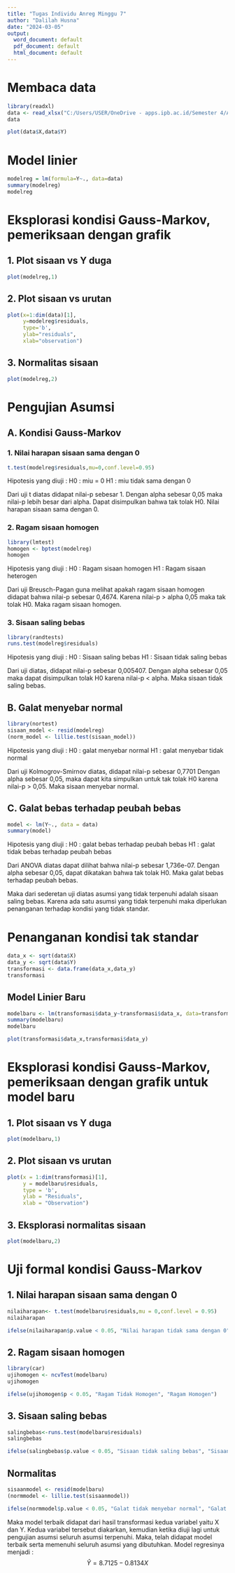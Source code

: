 ---
title: "Tugas Individu Anreg Minggu 7"
author: "Dalilah Husna"
date: "2024-03-05"
output:
  word_document: default
  pdf_document: default
  html_document: default
---

# Membaca data

```{r}
library(readxl)
data <- read_xlsx("C:/Users/USER/OneDrive - apps.ipb.ac.id/Semester 4/Analisis Regresi/UTS/Pertemuan 7/Tugas Individu Pertemuan 7.xlsx")
data
```

```{r}
plot(data$X,data$Y)
```

# Model linier

```{r}
modelreg = lm(formula=Y~., data=data)
summary(modelreg)
modelreg
```

# Eksplorasi kondisi Gauss-Markov, pemeriksaan dengan grafik

## 1. Plot sisaan vs Y duga

```{r}
plot(modelreg,1)
```

## 2. Plot sisaan vs urutan

```{r}
plot(x=1:dim(data)[1],
     y=modelreg$residuals,
     type='b',
     ylab="residuals",
     xlab="observation")
```

## 3. Normalitas sisaan

```{r}
plot(modelreg,2)
```

# Pengujian Asumsi

## A. Kondisi Gauss-Markov

### 1. Nilai harapan sisaan sama dengan 0

```{r}
t.test(modelreg$residuals,mu=0,conf.level=0.95)
```

Hipotesis yang diuji : H0 : miu = 0 H1 : miu tidak sama dengan 0

Dari uji t diatas didapat nilai-p sebesar 1. Dengan alpha sebesar 0,05 maka nilai-p lebih besar dari alpha. Dapat disimpulkan bahwa tak tolak H0. Nilai harapan sisaan sama dengan 0.

### 2. Ragam sisaan homogen

```{r}
library(lmtest)
homogen <- bptest(modelreg)
homogen
```

Hipotesis yang diuji : H0 : Ragam sisaan homogen H1 : Ragam sisaan heterogen

Dari uji Breusch-Pagan guna melihat apakah ragam sisaan homogen didapat bahwa nilai-p sebesar 0,4674. Karena nilai-p \> alpha 0,05 maka tak tolak H0. Maka ragam sisaan homogen.

### 3. Sisaan saling bebas

```{r}
library(randtests)
runs.test(modelreg$residuals)
```

Hipotesis yang diuji : H0 : Sisaan saling bebas H1 : Sisaan tidak saling bebas

Dari uji diatas, didapat nilai-p sebesar 0,005407. Dengan alpha sebesar 0,05 maka dapat disimpulkan tolak H0 karena nilai-p \< alpha. Maka sisaan tidak saling bebas.

## B. Galat menyebar normal

```{r}
library(nortest)
sisaan_model <- resid(modelreg)
(norm_model <- lillie.test(sisaan_model))
```

Hipotesis yang diuji : H0 : galat menyebar normal H1 : galat menyebar tidak normal

Dari uji Kolmogrov-Smirnov diatas, didapat nilai-p sebesar 0,7701 Dengan alpha sebesar 0,05, maka dapat kita simpulkan untuk tak tolak H0 karena nilai-p > 0,05. Maka sisaan menyebar normal.

## C. Galat bebas terhadap peubah bebas

```{r}
model <- lm(Y~., data = data)
summary(model)
```

Hipotesis yang diuji : H0 : galat bebas terhadap peubah bebas H1 : galat tidak bebas terhadap peubah bebas

Dari ANOVA diatas dapat dilihat bahwa nilai-p sebesar 1,736e-07. Dengan alpha sebesar 0,05, dapat dikatakan bahwa tak tolak H0. Maka galat bebas terhadap peubah bebas.

Maka dari sederetan uji diatas asumsi yang tidak terpenuhi adalah sisaan saling bebas. Karena ada satu asumsi yang tidak terpenuhi maka diperlukan penanganan terhadap kondisi yang tidak standar.

# Penanganan kondisi tak standar

```{r}
data_x <- sqrt(data$X)
data_y <- sqrt(data$Y)
transformasi <- data.frame(data_x,data_y)
transformasi
```

## Model Linier Baru

```{r}
modelbaru <- lm(transformasi$data_y~transformasi$data_x, data=transformasi)
summary(modelbaru)
modelbaru
```

```{r}
plot(transformasi$data_x,transformasi$data_y)
```

# Eksplorasi kondisi Gauss-Markov, pemeriksaan dengan grafik untuk model baru

## 1. Plot sisaan vs Y duga

```{r}
plot(modelbaru,1)
```

## 2. Plot sisaan vs urutan

```{r}
plot(x = 1:dim(transformasi)[1],
     y = modelbaru$residuals,
     type = 'b', 
     ylab = "Residuals",
     xlab = "Observation")
```

## 3. Eksplorasi normalitas sisaan

```{r}
plot(modelbaru,2)
```

# Uji formal kondisi Gauss-Markov

## 1. Nilai harapan sisaan sama dengan 0

```{r}
nilaiharapan<- t.test(modelbaru$residuals,mu = 0,conf.level = 0.95)
nilaiharapan
```

```{r}
ifelse(nilaiharapan$p.value < 0.05, "Nilai harapan tidak sama dengan 0", "Nilai harapan sama dengan 0")
```

## 2. Ragam sisaan homogen

```{r}
library(car)
ujihomogen <- ncvTest(modelbaru)
ujihomogen
```

```{r}
ifelse(ujihomogen$p < 0.05, "Ragam Tidak Homogen", "Ragam Homogen")
```

## 3. Sisaan saling bebas

```{r}
salingbebas<-runs.test(modelbaru$residuals)
salingbebas
```

```{r}
ifelse(salingbebas$p.value < 0.05, "Sisaan tidak saling bebas", "Sisaan saling bebas")
```

## Normalitas

```{r}
sisaanmodel <- resid(modelbaru)
(normmodel <- lillie.test(sisaanmodel))
```

```{r}
ifelse(normmodel$p.value < 0.05, "Galat tidak menyebar normal", "Galat menyebar normal")
```

Maka model terbaik didapat dari hasil transformasi kedua variabel yaitu X dan Y. Kedua variabel tersebut diakarkan, kemudian ketika diuji lagi untuk pengujian asumsi seluruh asumsi terpenuhi. Maka, telah didapat model terbaik serta memenuhi seluruh asumsi yang dibutuhkan. Model regresinya menjadi : $$ \hat Y = 8.7125-0.8134X $$
